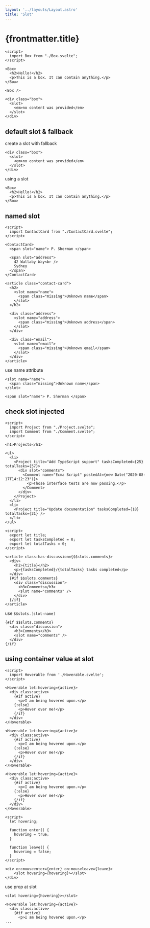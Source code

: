 ```yaml
---
layout: '../layouts/Layout.astro'
title: 'Slot'
---
```



# {frontmatter.title}

<ComponentAndCode>
<App slot="component" client:load />

```svelte
<script>
  import Box from "./Box.svelte";
</script>

<Box>
  <h2>Hello!</h2>
  <p>This is a box. It can contain anything.</p>
</Box>

<Box />
```

```svelte
<div class="box">
  <slot>
    <em>no content was provided</em>
  </slot>
</div>
```
</ComponentAndCode>

## default slot & fallback

create a slot with fallback

```svelte
<div class="box">
  <slot>
    <em>no content was provided</em>
  </slot>
</div>
```

using a slot

```svelte
<Box>
  <h2>Hello!</h2>
  <p>This is a box. It can contain anything.</p>
</Box>
```

## named slot


<ComponentAndCode>
<App2 slot="component" client:load />

```svelte
<script>
  import ContactCard from "./ContactCard.svelte";
</script>

<ContactCard>
  <span slot="name"> P. Sherman </span>

  <span slot="address">
    42 Wallaby Way<br />
    Sydney
  </span>
</ContactCard>
```

```svelte
<article class="contact-card">
  <h2>
    <slot name="name">
      <span class="missing">Unknown name</span>
    </slot>
  </h2>

  <div class="address">
    <slot name="address">
      <span class="missing">Unknown address</span>
    </slot>
  </div>

  <div class="email">
    <slot name="email">
      <span class="missing">Unknown email</span>
    </slot>
  </div>
</article>
```
</ComponentAndCode>

use name attribute

```svelte
<slot name="name">
  <span class="missing">Unknown name</span>
</slot>
```

```svelte
<span slot="name"> P. Sherman </span>
```

## check slot injected

<ComponentAndCode>
<App3 slot="component" client:load />


```svelte
<script>
  import Project from "./Project.svelte";
  import Comment from "./Comment.svelte";
</script>

<h1>Projects</h1>

<ul>
  <li>
    <Project title="Add TypeScript support" tasksCompleted={25} totalTasks={57}>
      <div slot="comments">
        <Comment name="Ecma Script" postedAt={new Date("2020-08-17T14:12:23")}>
          <p>Those interface tests are now passing.</p>
        </Comment>
      </div>
    </Project>
  </li>
  <li>
    <Project title="Update documentation" tasksCompleted={18} totalTasks={21} />
  </li>
</ul>
```

```svelte
<script>
  export let title;
  export let tasksCompleted = 0;
  export let totalTasks = 0;
</script>

<article class:has-discussion={$$slots.comments}>
  <div>
    <h2>{title}</h2>
    <p>{tasksCompleted}/{totalTasks} tasks completed</p>
  </div>
  {#if $$slots.comments}
    <div class="discussion">
      <h3>Comments</h3>
      <slot name="comments" />
    </div>
  {/if}
</article>
```
</ComponentAndCode>

use `$$slots.[slot-name]`

```svelte
{#if $$slots.comments}
  <div class="discussion">
    <h3>Comments</h3>
    <slot name="comments" />
  </div>
{/if}
```

## using container value at slot

<ComponentAndCode>
<App4 slot="component" client:load />

```svelte
<script>
  import Hoverable from './Hoverable.svelte';
</script>

<Hoverable let:hovering={active}>
  <div class:active>
    {#if active}
      <p>I am being hovered upon.</p>
    {:else}
      <p>Hover over me!</p>
    {/if}
  </div>
</Hoverable>

<Hoverable let:hovering={active}>
  <div class:active>
    {#if active}
      <p>I am being hovered upon.</p>
    {:else}
      <p>Hover over me!</p>
    {/if}
  </div>
</Hoverable>

<Hoverable let:hovering={active}>
  <div class:active>
    {#if active}
      <p>I am being hovered upon.</p>
    {:else}
      <p>Hover over me!</p>
    {/if}
  </div>
</Hoverable>
```

```svelte
<script>
  let hovering;

  function enter() {
    hovering = true;
  }

  function leave() {
    hovering = false;
  }
</script>

<div on:mouseenter={enter} on:mouseleave={leave}>
	<slot hovering={hovering}></slot>
</div>
```
</ComponentAndCode>

use prop at slot

```svelte
<slot hovering={hovering}></slot>
```

```svelte
<Hoverable let:hovering={active}>
  <div class:active>
    {#if active}
      <p>I am being hovered upon.</p>
...
```